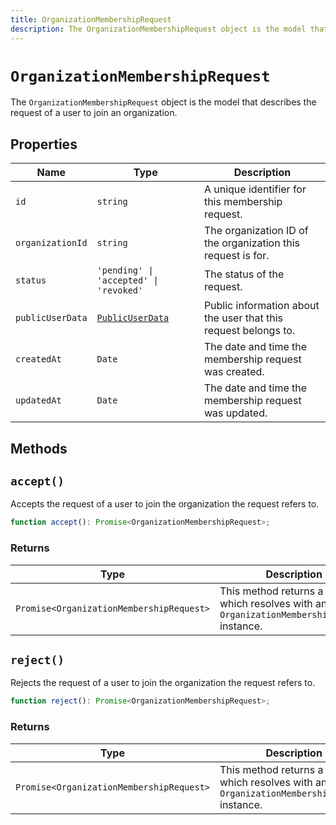 ```yaml
---
title: OrganizationMembershipRequest
description: The OrganizationMembershipRequest object is the model that describes the request of a user to join an organization.
---
```


# `OrganizationMembershipRequest`

The `OrganizationMembershipRequest` object is the model that describes the request of a user to join an organization.

## Properties

| Name | Type | Description |
| --- | --- | --- |
| `id` | `string` | A unique identifier for this membership request. |
| `organizationId` | `string` | The organization ID of the organization this request is for. |
| `status` | `'pending' \| 'accepted' \| 'revoked'` | The status of the request. |
| `publicUserData` | [`PublicUserData`](/docs/references/javascript/types/public-user-data) | Public information about the user that this request belongs to. |
| `createdAt` | `Date` | The date and time the membership request was created. |
| `updatedAt` | `Date` | The date and time the membership request was updated. |


## Methods

## `accept()`

Accepts the request of a user to join the organization the request refers to.

```typescript
function accept(): Promise<OrganizationMembershipRequest>;
```

### Returns

| Type | Description |
| --- | --- |
| <code>Promise\<OrganizationMembershipRequest\></code> | This method returns a `Promise` which resolves with an `OrganizationMembershipRequest` instance. |


## `reject()`

Rejects the request of a user to join the organization the request refers to.

```typescript
function reject(): Promise<OrganizationMembershipRequest>;
```

### Returns

| Type | Description |
| --- | --- |
| <code>Promise\<OrganizationMembershipRequest\></code> | This method returns a `Promise` which resolves with an `OrganizationMembershipRequest` instance. |